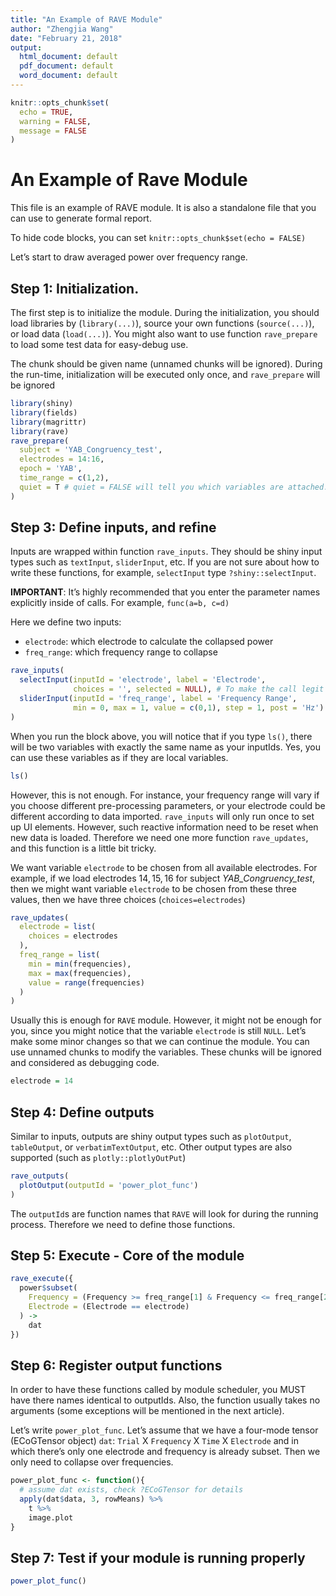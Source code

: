 ---
title: "An Example of RAVE Module"
author: "Zhengjia Wang"
date: "February 21, 2018"
output:
  html_document: default
  pdf_document: default
  word_document: default
---

```{r setup, include=FALSE}
knitr::opts_chunk$set(
  echo = TRUE,
  warning = FALSE,
  message = FALSE
)
```

# An Example of Rave Module

This file is an example of RAVE module. It is also a standalone file that you can use to generate formal report.

To hide code blocks, you can set `knitr::opts_chunk$set(echo = FALSE)`

Let's start to draw averaged power over frequency range.

## Step 1: Initialization.

The first step is to initialize the module. During the initialization, you should load libraries by (`library(...)`), source your own functions (`source(...)`), or load data (`load(...)`). You might also want to use function `rave_prepare` to load some test data for easy-debug use.

The chunk should be given name (unnamed chunks will be ignored). During the run-time, initialization will be executed only once, and `rave_prepare` will be ignored

```{r rave_init, results = 'hide'}
library(shiny)
library(fields)
library(magrittr)
library(rave)
rave_prepare(
  subject = 'YAB_Congruency_test',
  electrodes = 14:16,
  epoch = 'YAB',
  time_range = c(1,2),
  quiet = T # quiet = FALSE will tell you which variables are attached.
)
```

## Step 3: Define inputs, and refine

Inputs are wrapped within function `rave_inputs`. They should be shiny input types such as `textInput`, `sliderInput`, etc. If you are not sure about how to write these functions, for example, `selectInput` type `?shiny::selectInput`.

**IMPORTANT**: It's highly recommended that you enter the parameter names explicitly inside of calls. For example, `func(a=b, c=d)`

Here we define two inputs: 

* `electrode`: which electrode to calculate the collapsed power
* `freq_range`: which frequency range to collapse

```{r rave_inputs}
rave_inputs(
  selectInput(inputId = 'electrode', label = 'Electrode', 
              choices = '', selected = NULL), # To make the call legit
  sliderInput(inputId = 'freq_range', label = 'Frequency Range',
              min = 0, max = 1, value = c(0,1), step = 1, post = 'Hz')
)
```

When you run the block above, you will notice that if you type `ls()`, there will be two variables with exactly the same name as your inputIds. Yes, you can use these variables as if they are local variables.

```{r, echo=TRUE, results='markup'}
ls()
```

However, this is not enough. For instance, your frequency range will vary if you choose different pre-processing parameters, or your electrode could be different according to data imported. `rave_inputs` will only run once to set up UI elements. However, such reactive information need to be reset when new data is loaded. Therefore we need one more function `rave_updates`, and this function is a little bit tricky.

We want variable `electrode` to be chosen from all available electrodes. For example, if we load electrodes $14, 15, 16$ for subject *YAB_Congruency_test*, then we might want variable `electrode` to be chosen from these three values, then we have three choices (`choices=electrodes`)

```{r rave_updates}
rave_updates(
  electrode = list(
    choices = electrodes
  ),
  freq_range = list(
    min = min(frequencies),
    max = max(frequencies),
    value = range(frequencies)
  )
)
```

Usually this is enough for `RAVE` module. However, it might not be enough for you, since you might notice that the variable `electrode` is still `NULL`. Let's make some minor changes so that we can continue the module. You can use unnamed chunks to modify the variables. These chunks will be ignored and considered as debugging code.

```{r}
electrode = 14
```

## Step 4: Define outputs

Similar to inputs, outputs are shiny output types such as `plotOutput`, `tableOutput`, or `verbatimTextOutput`, etc. Other output types are also supported (such as `plotly::plotlyOutPut`)

```{r rave_outputs}
rave_outputs(
  plotOutput(outputId = 'power_plot_func')
)
```

The `outputId`s are function names that `RAVE` will look for during the running process. Therefore we need to define those functions.

## Step 5: Execute - Core of the module

```{r rave_execute}
rave_execute({
  power$subset(
    Frequency = (Frequency >= freq_range[1] & Frequency <= freq_range[2]),
    Electrode = (Electrode == electrode)
  ) ->
    dat
})
```

## Step 6: Register output functions

In order to have these functions called by module scheduler, you MUST have there names identical to outputIds. Also, the function usually takes no arguments (some exceptions will be mentioned in the next article).

Let's write `power_plot_func`. Let's assume that we have a four-mode tensor (ECoGTensor object) `dat`: `Trial` X `Frequency` X `Time` X `Electrode` and in which there's only one electrode and frequency is already subset. Then we only need to collapse over frequencies.

```{r rave_output_func}
power_plot_func <- function(){
  # assume dat exists, check ?ECoGTensor for details
  apply(dat$data, 3, rowMeans) %>% 
    t %>% 
    image.plot
}
```


## Step 7: Test if your module is running properly

```{r}
power_plot_func()
```




